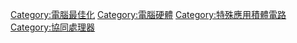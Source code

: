 {{Category main}}
[[Category:電腦最佳化|Category:電腦最佳化]]
[[Category:電腦硬體|Category:電腦硬體]]
[[Category:特殊應用積體電路|Category:特殊應用積體電路]]
[[Category:協同處理器|Category:協同處理器]]